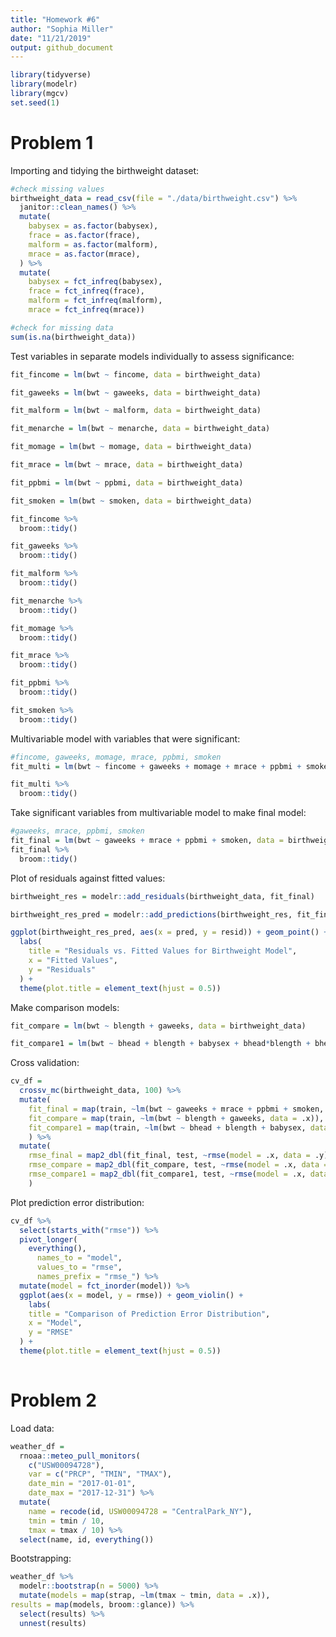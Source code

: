 ```yaml
---
title: "Homework #6"
author: "Sophia Miller"
date: "11/21/2019"
output: github_document
---
```


```r
library(tidyverse)
library(modelr)
library(mgcv)
set.seed(1)
```

# Problem 1

Importing and tidying the birthweight dataset:

```r
#check missing values
birthweight_data = read_csv(file = "./data/birthweight.csv") %>% 
  janitor::clean_names() %>% 
  mutate(
    babysex = as.factor(babysex),
    frace = as.factor(frace),
    malform = as.factor(malform),
    mrace = as.factor(mrace),
  ) %>% 
  mutate(
    babysex = fct_infreq(babysex),
    frace = fct_infreq(frace),
    malform = fct_infreq(malform),
    mrace = fct_infreq(mrace))

#check for missing data
sum(is.na(birthweight_data))
```

Test variables in separate models individually to assess significance:

```r
fit_fincome = lm(bwt ~ fincome, data = birthweight_data) 

fit_gaweeks = lm(bwt ~ gaweeks, data = birthweight_data)

fit_malform = lm(bwt ~ malform, data = birthweight_data)

fit_menarche = lm(bwt ~ menarche, data = birthweight_data)

fit_momage = lm(bwt ~ momage, data = birthweight_data)

fit_mrace = lm(bwt ~ mrace, data = birthweight_data)

fit_ppbmi = lm(bwt ~ ppbmi, data = birthweight_data)

fit_smoken = lm(bwt ~ smoken, data = birthweight_data) 

fit_fincome %>%
  broom::tidy()

fit_gaweeks %>%
  broom::tidy()

fit_malform %>%
  broom::tidy()

fit_menarche %>%
  broom::tidy()

fit_momage %>%
  broom::tidy()

fit_mrace %>%
  broom::tidy()

fit_ppbmi %>%
  broom::tidy()

fit_smoken %>%
  broom::tidy()
```

Multivariable model with variables that were significant:

```r
#fincome, gaweeks, momage, mrace, ppbmi, smoken
fit_multi = lm(bwt ~ fincome + gaweeks + momage + mrace + ppbmi + smoken, data = birthweight_data) 

fit_multi %>% 
  broom::tidy()
```

Take significant variables from multivariable model to make final model: 

```r
#gaweeks, mrace, ppbmi, smoken
fit_final = lm(bwt ~ gaweeks + mrace + ppbmi + smoken, data = birthweight_data)
fit_final %>% 
  broom::tidy()
```

Plot of residuals against fitted values:

```r
birthweight_res = modelr::add_residuals(birthweight_data, fit_final) 

birthweight_res_pred = modelr::add_predictions(birthweight_res, fit_final)

ggplot(birthweight_res_pred, aes(x = pred, y = resid)) + geom_point() +
  labs(
    title = "Residuals vs. Fitted Values for Birthweight Model",
    x = "Fitted Values",
    y = "Residuals"
  ) +
  theme(plot.title = element_text(hjust = 0.5))
```

Make comparison models:

```r
fit_compare = lm(bwt ~ blength + gaweeks, data = birthweight_data)

fit_compare1 = lm(bwt ~ bhead + blength + babysex + bhead*blength + bhead*babysex + blength*babysex + bhead*blength*babysex, data = birthweight_data)
```

Cross validation:

```r
cv_df = 
  crossv_mc(birthweight_data, 100) %>% 
  mutate(
    fit_final = map(train, ~lm(bwt ~ gaweeks + mrace + ppbmi + smoken, data = .x)),
    fit_compare = map(train, ~lm(bwt ~ blength + gaweeks, data = .x)),
    fit_compare1 = map(train, ~lm(bwt ~ bhead + blength + babysex, data = .x))
    ) %>% 
  mutate(
    rmse_final = map2_dbl(fit_final, test, ~rmse(model = .x, data = .y)),
    rmse_compare = map2_dbl(fit_compare, test, ~rmse(model = .x, data = .y)),
    rmse_compare1 = map2_dbl(fit_compare1, test, ~rmse(model = .x, data = .y))
    )
```

Plot prediction error distribution:

```r
cv_df %>% 
  select(starts_with("rmse")) %>%
  pivot_longer(
    everything(),
      names_to = "model",
      values_to = "rmse",
      names_prefix = "rmse_") %>% 
  mutate(model = fct_inorder(model)) %>% 
  ggplot(aes(x = model, y = rmse)) + geom_violin() +
    labs(
    title = "Comparison of Prediction Error Distribution",
    x = "Model",
    y = "RMSE"
  ) +
  theme(plot.title = element_text(hjust = 0.5))
  
```

# Problem 2

Load data:

```r
weather_df = 
  rnoaa::meteo_pull_monitors(
    c("USW00094728"),
    var = c("PRCP", "TMIN", "TMAX"), 
    date_min = "2017-01-01",
    date_max = "2017-12-31") %>%
  mutate(
    name = recode(id, USW00094728 = "CentralPark_NY"),
    tmin = tmin / 10,
    tmax = tmax / 10) %>%
  select(name, id, everything())
```

Bootstrapping:

```r
weather_df %>%
  modelr::bootstrap(n = 5000) %>% 
  mutate(models = map(strap, ~lm(tmax ~ tmin, data = .x)),
results = map(models, broom::glance)) %>% 
  select(results) %>% 
  unnest(results)
```





